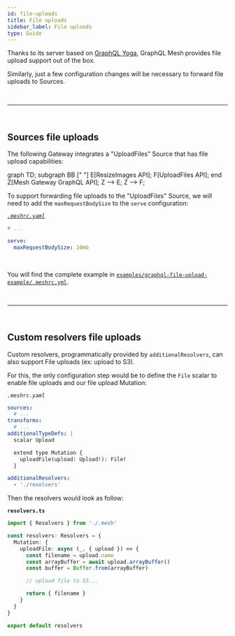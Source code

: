 ```yaml
---
id: file-uploads
title: File uploads
sidebar_label: File uploads
type: Guide
---
```


Thanks to its server based on [GraphQL Yoga](https://www.graphql-yoga.com/), GraphQL Mesh provides file upload support out of the box.

Similarly, just a few configuration changes will be necessary to forward file uploads to Sources.

<p>&nbsp;</p>

---

<p>&nbsp;</p>

## Sources file uploads

The following Gateway integrates a "UploadFiles" Source that has file upload capabilities:

<Graph>

graph TD;
subgraph BB [" "]
E[ResizeImages API];
F[UploadFiles API];
end
Z[Mesh Gateway GraphQL API];
Z --> E;
Z --> F;

</Graph>

To support forwarding file uploads to the "UploadFiles" Source, we will need to add the `maxRequestBodySize` to the `serve` configuration:

_[`.meshrc.yaml`](https://github.com/Urigo/graphql-mesh/tree/master/examples/graphql-file-upload-example/.meshrc.yml)_

```yaml
# ...

serve:
  maxRequestBodySize: 10mb
```

<br />

You will find the complete example in [`examples/graphql-file-upload-example/.meshrc.yml`](https://github.com/Urigo/graphql-mesh/tree/master/examples/graphql-file-upload-example/.meshrc.yml).

<p>&nbsp;</p>

---

<p>&nbsp;</p>

## Custom resolvers file uploads

Custom resolvers, programmatically provided by `additionalResolvers`, can also support File uploads (ex: upload to S3).

For this, the only configuration step would be to define the `File` scalar to enable file uploads and our file upload Mutation:

_`.meshrc.yaml`_

```yaml
sources:
  # ...
transforms:
  # ...
additionalTypeDefs: |
  scalar Upload

  extend type Mutation {
    uploadFile(upload: Upload!): File!
  }

additionalResolvers:
  - './resolvers'
```

Then the resolvers would look as follow:

**`resolvers.ts`**

```ts
import { Resolvers } from './.mesh'

const resolvers: Resolvers = {
  Mutation: {
    uploadFile: async (_, { upload }) => {
      const filename = upload.name
      const arrayBuffer = await upload.arrayBuffer()
      const buffer = Buffer.from(arrayBuffer)

      // upload file to S3...

      return { filename }
    }
  }
}

export default resolvers
```

